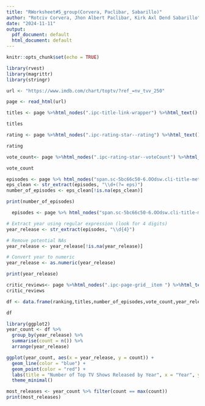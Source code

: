 ```yaml
---
title: "RWorksheet#5_group(Corvera, Paclibar, Sabarillo)"
author: "Rotciv Corvera, Jhon Albert Paclibar, Kirk Axl Dend Sabarillo"
date: "2024-11-11"
output:
  pdf_document: default
  html_document: default
---
```


```r
knitr::opts_chunk$set(echo = TRUE)
```

```r
library(rvest)
library(magrittr)
library(stringr)

url <- "https://www.imdb.com/chart/toptv/?ref_=nv_tvv_250"

page <- read_html(url)

titles <- page %>%html_nodes(".ipc-title-link-wrapper") %>%html_text()

titles
```


```r
rating <- page %>%html_nodes(".ipc-rating-star--rating") %>%html_text()

rating
```

```r
vote_count<- page %>%html_nodes(".ipc-rating-star--voteCount") %>%html_text()

vote_count
```

```r
episodes <- page %>% html_nodes("span.sc-5bc66c50-6.OOdsw.cli-title-metadata-item") %>% html_text()
eps_clean <- str_extract(episodes, "\\d+(?= eps)")
number_of_episodes <- eps_clean[!is.na(eps_clean)]

print(number_of_episodes)
```

```r
  episodes <- page %>% html_nodes("span.sc-5bc66c50-6.OOdsw.cli-title-metadata-item") %>% html_text()

# Extract year using regular expression (look for 4 digits)
year_release <- str_extract(episodes, "\\d{4}")

# Remove potential NAs
year_release <- year_release[!is.na(year_release)]

# Convert year to numeric
year_release <- as.numeric(year_release)

print(year_release)

```

```r
critic_reviews<- page %>%html_nodes(".ipc-page-grid__item ") %>%html_text()
critic_reviews

```

```r
df <- data.frame(ranking,titles,number_of_episodes,vote_count,year_release,rating)

df
```

```r
library(ggplot2)
year_count <- df %>%
  group_by(year_release) %>%
  summarise(count = n()) %>%
  arrange(year_release)

ggplot(year_count, aes(x = year_release, y = count)) +
  geom_line(color = "blue") +
  geom_point(color = "red") +
  labs(title = "Number of Top TV Shows Released by Year", x = "Year", y = "Number of TV Shows") +
  theme_minimal()

most_releases <- year_count %>% filter(count == max(count))
print(most_releases)
```
